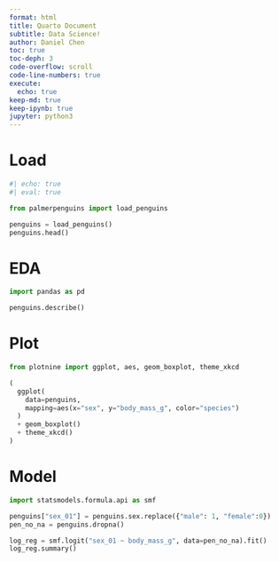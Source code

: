 ```yaml
---
format: html
title: Quarto Document
subtitle: Data Science!
author: Daniel Chen
toc: true
toc-deph: 3
code-overflow: scroll
code-line-numbers: true
execute: 
  echo: true
keep-md: true
keep-ipynb: true
jupyter: python3
---
```


# Load

```python
#| echo: true
#| eval: true

from palmerpenguins import load_penguins

penguins = load_penguins()
penguins.head()
```

# EDA

```python
import pandas as pd

penguins.describe()
```


# Plot

```python
from plotnine import ggplot, aes, geom_boxplot, theme_xkcd

(
  ggplot(
    data=penguins,
    mapping=aes(x="sex", y="body_mass_g", color="species")
  )
  + geom_boxplot()
  + theme_xkcd()
)
```


# Model


```python
import statsmodels.formula.api as smf

penguins["sex_01"] = penguins.sex.replace({"male": 1, "female":0})
pen_no_na = penguins.dropna()

log_reg = smf.logit("sex_01 ~ body_mass_g", data=pen_no_na).fit()
log_reg.summary()
```
